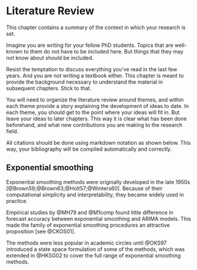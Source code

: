 # Literature Review {#sec-litreview}

This chapter contains a summary of the context in which your research is set.

Imagine you are writing for your fellow PhD students. Topics that are well-known to them do not have to be included here. But things that they may not know about should be included.

Resist the temptation to discuss everything you've read in the last few years. And you are not writing a textbook either. This chapter is meant to provide the background necessary to understand the material in subsequent chapters. Stick to that.

You will need to organize the literature review around themes, and within each theme provide a story explaining the development of ideas to date. In each theme, you should get to the point where your ideas will fit in. But leave your ideas to later chapters. This way it is clear what has been done beforehand, and what new contributions you are making to the research field.

All citations should be done using markdown notation as shown below. This way, your bibliography will be compiled automatically and correctly.

## Exponential smoothing {#sec-expsmooth}

Exponential smoothing methods were originally developed in the late 1950s [@Brown59;@Brown63;@Holt57;@Winters60]. Because of their computational simplicity and interpretability, they became widely used in practice.

Empirical studies by @MH79 and @M1comp found little difference in forecast accuracy between exponential smoothing and ARIMA models. This made the family of exponential smoothing procedures an attractive proposition [see @CKOS01].

The methods were less popular in academic circles until @OKS97 introduced a state space formulation of some of the methods, which was extended in @HKSG02 to cover the full range of exponential smoothing methods.

